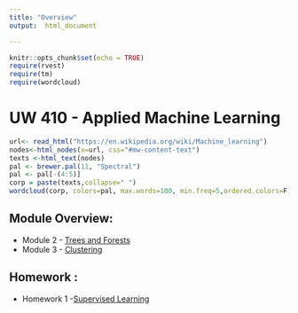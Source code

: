 ```yaml
---
title: "Overview"
output:  html_document

---
```


```r
knitr::opts_chunk$set(echo = TRUE)
require(rvest)
require(tm)
require(wordcloud)
```

# UW 410 - Applied Machine Learning

```r
url<- read_html("https://en.wikipedia.org/wiki/Machine_learning")
nodes<-html_nodes(x=url, css="#mw-content-text")
texts <-html_text(nodes)
pal <- brewer.pal(11, "Spectral")
pal <- pal[-(4:5)]
corp = paste(texts,collapse=" ")
wordcloud(corp, colors=pal, max.words=100, min.freq=5,ordered.colors=F)
```

## Module Overview:
+ Module 2 - [Trees and Forests](https://jdonaldson.github.io/uw-mlearn410/module2/Trees.html) 
+ Module 3 - [Clustering](https://jdonaldson.github.io/uw-mlearn410/module3/Clustering.html) 

## Homework : 
+ Homework 1 -[Supervised Learning](https://jdonaldson.github.io/uw-mlearn410/homework1.html)